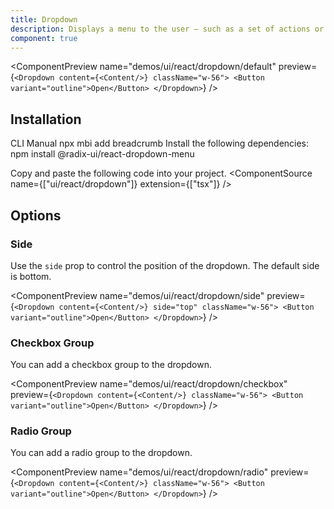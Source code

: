 ```yaml
---
title: Dropdown
description: Displays a menu to the user — such as a set of actions or functions — triggered by a button.
component: true
---
```


<ComponentPreview
  name="demos/ui/react/dropdown/default"
  preview={`<Dropdown content={<Content/>} className="w-56">
  <Button variant="outline">Open</Button>
</Dropdown>`}
/>

## Installation

<Tabs defaultValue="cli">
<TabsList>
<TabsTrigger value="cli">
CLI
</TabsTrigger>
<TabsTrigger value="manual">  
Manual
</TabsTrigger>
</TabsList>

<TabsContent value="cli">
<Bash>
<BashCommand>npx</BashCommand> mbi add breadcrumb
</Bash>
</TabsContent>

<TabsContent value="manual">
<Steps>
<Step>Install the following dependencies:</Step>

<Bash>
<BashCommand>npm </BashCommand>install @radix-ui/react-dropdown-menu
</Bash>

<Step>Copy and paste the following code into your project.</Step>
<ComponentSource name={["ui/react/dropdown"]} extension={["tsx"]} />

</Steps>
</TabsContent>
</Tabs>

## Options

### Side

Use the `side` prop to control the position of the dropdown. The default side is bottom.

<ComponentPreview
  name="demos/ui/react/dropdown/side"
  preview={`<Dropdown content={<Content/>} side="top" className="w-56">
  <Button variant="outline">Open</Button>
</Dropdown>`}
/>

### Checkbox Group

You can add a checkbox group to the dropdown.

<ComponentPreview
  name="demos/ui/react/dropdown/checkbox"
  preview={`<Dropdown content={<Content/>} className="w-56">
  <Button variant="outline">Open</Button>
</Dropdown>`}
/>

### Radio Group

You can add a radio group to the dropdown.

<ComponentPreview
  name="demos/ui/react/dropdown/radio"
  preview={`<Dropdown content={<Content/>} className="w-56">
  <Button variant="outline">Open</Button>
</Dropdown>`}
/>